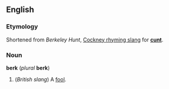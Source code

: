 ==English==
===Etymology===
Shortened from ''Berkeley Hunt'', [[Cockney rhyming slang]] for '''[[cunt]]'''.

===Noun===
'''berk''' (''plural'' '''berk''')

#(''British slang'') A [[fool]].